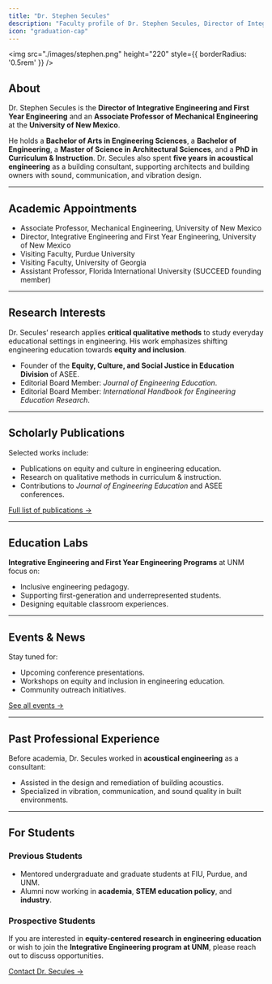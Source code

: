 ```yaml
---
title: "Dr. Stephen Secules"
description: "Faculty profile of Dr. Stephen Secules, Director of Integrative Engineering and First Year Engineering, Associate Professor at University of New Mexico"
icon: "graduation-cap"
---
```




<img src="./images/stephen.png" height="220" style={{ borderRadius: '0.5rem' }} />


## About

Dr. Stephen Secules is the **Director of Integrative Engineering and First Year Engineering** and an **Associate Professor of Mechanical Engineering** at the **University of New Mexico**.

He holds a **Bachelor of Arts in Engineering Sciences**, a **Bachelor of Engineering**, a **Master of Science in Architectural Sciences**, and a **PhD in Curriculum & Instruction**. Dr. Secules also spent **five years in acoustical engineering** as a building consultant, supporting architects and building owners with sound, communication, and vibration design.

---

## Academic Appointments

- Associate Professor, Mechanical Engineering, University of New Mexico  
- Director, Integrative Engineering and First Year Engineering, University of New Mexico  
- Visiting Faculty, Purdue University  
- Visiting Faculty, University of Georgia  
- Assistant Professor, Florida International University (SUCCEED founding member)

---

## Research Interests

Dr. Secules’ research applies **critical qualitative methods** to study everyday educational settings in engineering. His work emphasizes shifting engineering education towards **equity and inclusion**.

- Founder of the **Equity, Culture, and Social Justice in Education Division** of ASEE.  
- Editorial Board Member: *Journal of Engineering Education*.  
- Editorial Board Member: *International Handbook for Engineering Education Research*.

---

## Scholarly Publications

Selected works include:
- Publications on equity and culture in engineering education.  
- Research on qualitative methods in curriculum & instruction.  
- Contributions to *Journal of Engineering Education* and ASEE conferences.  

[Full list of publications →](#)

---

## Education Labs

**Integrative Engineering and First Year Engineering Programs** at UNM focus on:
- Inclusive engineering pedagogy.  
- Supporting first-generation and underrepresented students.  
- Designing equitable classroom experiences.  

---

## Events & News

Stay tuned for:
- Upcoming conference presentations.  
- Workshops on equity and inclusion in engineering education.  
- Community outreach initiatives.  

[See all events →](#)

---

## Past Professional Experience

Before academia, Dr. Secules worked in **acoustical engineering** as a consultant:
- Assisted in the design and remediation of building acoustics.  
- Specialized in vibration, communication, and sound quality in built environments.  

---

## For Students

### Previous Students
- Mentored undergraduate and graduate students at FIU, Purdue, and UNM.  
- Alumni now working in **academia**, **STEM education policy**, and **industry**.  

### Prospective Students
If you are interested in **equity-centered research in engineering education** or wish to join the **Integrative Engineering program at UNM**, please reach out to discuss opportunities.

[Contact Dr. Secules →](mailto:secules@unm.edu)

